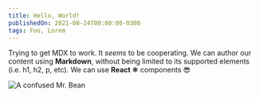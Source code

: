 ```yaml
---
title: Hello, World!
publishedOn: 2021-08-24T00:00:00-0300
tags: Foo, Lorem
---
```


Trying to get MDX to work. It _seems_ to be cooperating. We can author our content using **Markdown**, without being limited to its supported elements (i.e. h1, h2, p, etc). We can use **React ⚛** components 😎

![A confused Mr. Bean](/images/articles/hello-world/bean.jpeg)
